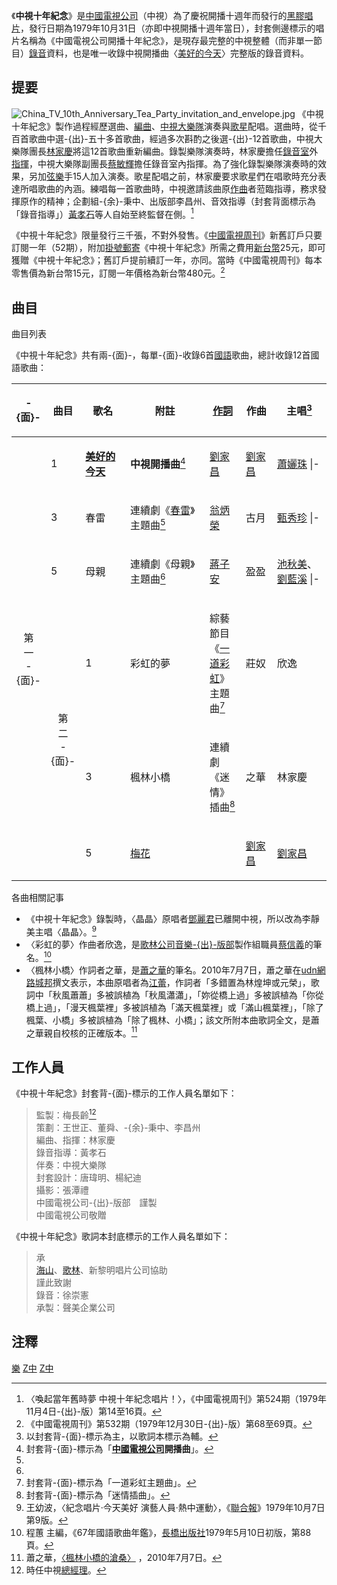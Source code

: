 {{Infobox album
| Name           = 中視十年紀念
| Type           = 合輯
| Artist         = 
| Cover          = CTV 10th Anniversary.jpg
| Alt            = 《中視十年紀念》封-{面}-圖像
| Released       = 1979年10月31日
| Recorded       = 聲美企業公司
| Genre          = [[華語流行音樂|華語流行音樂]]
| Length         = 
| Label          = [[中國電視公司|中國電視公司]]-{出}-版部<ref>[[中視文化公司|中視文化公司]]的前身。</ref>
| Producer       = 
| Reviews        = 
}}

《'''中視十年紀念'''》是[[中國電視公司|中國電視公司]]（中視）為了慶祝開播十週年而發行的[[黑膠唱片|黑膠唱片]]，發行日期為1979年10月31日（亦即中視開播十週年當日），封套側邊標示的唱片名稱為《中國電視公司開播十年紀念》，是現存最完整的中視整體（而非單一節目）[[錄音|錄音]]資料，也是唯一收錄中視開播曲〈[[美好的今天|美好的今天]]〉完整版的錄音資料。

==提要==
[[File:China_TV_10th_Anniversary_Tea_Party_invitation_and_envelope.jpg|thumb]]
《中視十年紀念》製作過程經歷選曲、[[編曲|編曲]]、[[中視大樂隊|中視大樂隊]]演奏與[[歌星|歌星]]配唱。選曲時，從千百首歌曲中選-{出}-五十多首歌曲，經過多次斟酌之後選-{出}-12首歌曲，中視大樂隊團長[[林家慶_(音樂人)|林家慶]]將這12首歌曲重新編曲。錄製樂隊演奏時，林家慶擔任[[錄音室|錄音室]]外[[指揮|指揮]]，中視大樂隊副團長[[蔡敏輝|蔡敏輝]]擔任錄音室內指揮。為了強化錄製樂隊演奏時的效果，另加[[弦樂|弦樂]]手15人加入演奏。歌星配唱之前，林家慶要求歌星們在唱歌時充分表達所唱歌曲的內涵。練唱每一首歌曲時，中視邀請該曲原[[作曲|作曲]]者蒞臨指導，務求發揮原作的精神；企劃組-{余}-秉中、出版部李昌州、音效指導（封套背面標示為「錄音指導」）[[黃孝石|黃孝石]]等人自始至終監督在側。<ref>〈喚起當年舊時夢 中視十年紀念唱片！〉，《中國電視周刊》第524期（1979年11月4日-{出}-版）第14至16頁。</ref>

《中視十年紀念》限量發行三千張，不對外發售。《[[中國電視周刊|中國電視周刊]]》新舊訂戶只要訂閱一年（52期），附加[[掛號郵件|掛號郵寄]]《中視十年紀念》所需之費用[[新台幣|新台幣]]25元，即可獲贈《中視十年紀念》；舊訂戶提前續訂一年，亦同。當時《中國電視周刊》每本零售價為新台幣15元，訂閱一年價格為新台幣480元。<ref>《中國電視周刊》第532期（1979年12月30日-{出}-版）第68至69頁。</ref>

==曲目==
;曲目列表
《中視十年紀念》共有兩-{面}-，每單-{面}-收錄6首[[國語|國語]]歌曲，總計收錄12首國語歌曲：
{| class="wikitable" style="font-size: 95%"
! width=15px | -{面}-
! width=40px | 曲目
! width=90px | 歌名
! width=180px | 附註
! width=50px | [[作詞|作詞]]
! width=50px | 作曲
! width=105px | 主唱<ref>以封套背-{面}-標示為主，以歌詞本標示為輔。</ref>
|-----
| rowspan=6 align=center | 第<br>一<br>-{面}-
| 1
| '''[[美好的今天|美好的今天]]'''
| '''中視開播曲'''<ref>封套背-{面}-標示為「'''[[中國電視公司|中國電視公司]]開播曲'''」。</ref>
| [[劉家昌|劉家昌]]
| [[劉家昌|劉家昌]]
| [[蕭孋珠|蕭孋珠]]
|- {{grey row}}
| 2
| 晶晶
| 連續劇《[[晶晶|晶晶]]》主題曲<ref name="#1">封套背-{面}-無標示。</ref>
| [[文奎|文奎]]
| 古月<ref>[[左宏元|左宏元]]的當時[[筆名|筆名]]。</ref>
| [[李靜美|李靜美]]
|-----
| 3
| 春雷
| 連續劇《[[春雷|春雷]]》主題曲<ref name="#1"/>
| [[翁炳榮|翁炳榮]]
| 古月
| [[甄秀珍|甄秀珍]]
|- {{grey row}}
| 4
| 長白山上
| 連續劇《[[長白山上|長白山上]]》主題曲<ref name="#1"/>
| [[王善為|王善為]]
| [[李中和|李中和]]
| [[費玉青|費玉青]]<ref>[[費玉清|費玉清]]的當時[[藝名|藝名]]。</ref>
|-----
| 5
| 母親
| 連續劇《母親》主題曲<ref name="#1"/>
| [[蔣子安|蔣子安]]
| 盈盈
| [[池秋美|池秋美]]、[[劉藍溪|劉藍溪]]
|- {{grey row}}
| 6
| 萬古流芳
| 連續劇《萬古流芳》主題曲<ref name="#1"/>
| [[莊奴|莊奴]]
| 林家慶
| 蕭孋珠
|-----
| rowspan=6 align=center | 第<br>二<br>-{面}-
| 1
| 彩虹的夢
| 綜藝節目《[[一道彩虹|一道彩虹]]》主題曲<ref>封套背-{面}-標示為「一道彩虹主題曲」。</ref>
| 莊奴
| 欣逸
| [[鳳飛飛|鳳飛飛]]
|- {{grey row}}
| 2
| 祝你幸福
| 
| [[林煌坤|林煌坤]]
| 林家慶
| 鳳飛飛
|-----
| 3
| 楓林小橋
| 連續劇《迷情》插曲<ref>封套背-{面}-標示為「迷情插曲」。</ref>
| 之華
| 林家慶
| [[江音|江音]]
|- {{grey row}}
| 4
| 心中有一首歌
| 
| [[高信疆|高信疆]]
| [[馬水龍|馬水龍]]
| [[蔡淑娟|蔡淑娟]]
|-----
| 5
| [[梅花_(歌曲)|梅花]]
| 
| [[劉家昌|劉家昌]]
| [[劉家昌|劉家昌]]
| 王培倫、[[龍千玉|江玉琴]]<ref>[[龍千玉|龍千玉]]的當時[[藝名|藝名]]。</ref>、吳思穎、周小真、周玉、[[周麟_(藝人)|周麟]]、林海茵、陳凱莉、劉伶倫、鄭心儀、蕭惠、叢芮莉、龔蓮華（按筆劃序）<ref>此依歌詞本標示。封套背-{面}-標示為「大[[合唱|合唱]]」。</ref>
|- {{grey row}}
| 6
| '''[[晚安曲_(劉家昌)|晚安曲]]'''
| '''中視收播曲'''<ref>封套背-{面}-標示為「'''[[中國電視公司|中國電視公司]]收播曲'''」。</ref>
| [[劉家昌|劉家昌]]
| [[劉家昌|劉家昌]]
| [[費玉青|費玉青]]
|}

;各曲相關記事
*《中視十年紀念》錄製時，〈晶晶〉原唱者[[鄧麗君|鄧麗君]]已離開中視，所以改為李靜美主唱〈晶晶〉。<ref>王幼波，〈紀念唱片‧今天美好 演藝人員‧熱中運動〉，《[[聯合報|聯合報]]》1979年10月7日第9版。</ref>
*〈彩虹的夢〉作曲者欣逸，是[[歌林公司|歌林公司]][[歌林唱片|音樂-{出}-版部]]製作組職員[[蔡信義|蔡信義]]的筆名。<ref>程蕙 主編，《67年國語歌曲年鑑》，[[長橋出版社|長橋出版社]]1979年5月10日初版，第88頁。</ref>
*〈楓林小橋〉作詞者之華，是[[蕭之華|蕭之華]]的筆名。2010年7月7日，蕭之華在[[udn網路城邦|udn網路城邦]]撰文表示，本曲原唱者為[[江蕾|江蕾]]，作詞者「多錯置為林煌坤或元榮」，歌詞中「秋風蕭蕭」多被誤植為「秋風瀟瀟」，「妳從橋上過」多被誤植為「你從橋上過」，「漫天楓葉裡」多被誤植為「滿天楓葉裡」或「滿山楓葉裡」，「除了楓葉、小橋」多被誤植為「除了楓林、小橋」；該文所附本曲歌詞全文，是蕭之華親自校核的正確版本。<ref>蕭之華，[http://blog.udn.com/hyc66/5094066 〈楓林小橋的滄桑〉] {{Wayback|url=http://blog.udn.com/hyc66/5094066 |date=20200130054333 }}，2010年7月7日。</ref>

==工作人員==
《中視十年紀念》封套背-{面}-標示的工作人員名單如下：
<blockquote style="border: 1px solid blue; padding: 0.5em 0.8em;">
監製：梅長齡<ref>時任中視[[總經理|總經理]]。</ref><br>
策劃：王世正、董舜、-{余}-秉中、李昌州<br>
編曲、指揮：林家慶<br>
錄音指導：黃孝石<br>
伴奏：中視大樂隊<br>
封套設計：唐瑋明、楊紀迪<br>
攝影：張潭禮<br>
中國電視公司-{出}-版部　謹製<br>
中國電視公司敬贈<br>
</blockquote>

《中視十年紀念》歌詞本封底標示的工作人員名單如下：
<blockquote style="border: 1px solid blue; padding: 0.5em 0.8em;">
承<br>
[[海山唱片|海山]]、[[歌林唱片|歌林]]、新黎明唱片公司協助<br>
謹此致謝<br>
錄音：徐崇憲<br>
承製：聲美企業公司
</blockquote>

==注釋==
{{reflist}}

[[Category:中國電視公司|樂]]
[[Category:台灣流行音樂專輯|Z中]]
[[Category:1979年音樂專輯|Z中]]